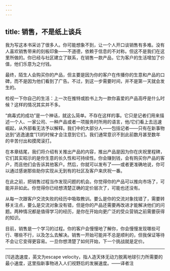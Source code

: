 ```yaml
---
---
---
```

title: 销售，不是纸上谈兵
---




我为写这本书采访了很多人。你可能想象不到，让一个人开口谈销售有多难。没有人喜欢销售带来的刻板印象——不道德，依赖于信息的不对称。但这不是我们在这里所做的。你已经与社区建立了联系，在销售一款产品，它为客户的生活增加了价值，他们乐意为之付钱。

最终，陌生人会购买你的产品，但主要是因为你的客户在传播你的生意和产品的口碑，而不是因为他们看到了广告。不过，到这一步需要时间，并不是第一天就会发生的。

检视一下你自己的生活：上一次在推特或脸书上为一款你喜爱的产品高呼是什么时候？这样的情况其实并不多。

“病毒式的成功”是一个神话，就这么简单。不存在这样的事。它只是记者们用来描述一个人、一家公司、一种产品或者一项服务时所用的语言，他/它们看上去迅速崛起，从外部看无法予以解释。我们中的大部分人——包括记者——只有在新事物达到“逃逸速度”[1]的时候才会注意到它们。我们通常意识不到此前数月甚至数年的辛苦付出和摸爬滚打。

在本章结尾，我们将介绍有关推出产品的内容，推出产品是因为你在庆祝里程碑，它们其实昭示的是你生意的长久性和可持续性。你会赚到钱，会有购买你产品的客户，而且他们会告诉其他客户。然后，你就可以发布了——或者更准确地说，你可以通过感谢那些助你实现从无到有的社区及客户来庆祝一番。

在此之前，把销售过程当作发现问题的机会。你觉得你的产品可以推向市场了，可能并非如此。你觉得你已经想清楚正确的定价层次了，可能也还没有。

从每一次跟客户交流失败的经历中吸取教训。要么是你的交流对象找错了，需要转移关注点，要么是交流对象没有错，但是你的产品还需要再改进才能解决他们的问题。两种情况都是值得学习的经历，是你在开始向更广泛的受众营销之前需要获得的知识。

目前，销售是一个学习的过程。你的客户会慢慢地了解你，你会慢慢发现哪些可行、哪些不行，以及怎么去解决。销售一开始可能并不总是顺利的，但我保证等待不会让它变得更容易。一旦你想清楚了如何开始，下一个挑战就是定价。



* * *



[1]逃逸速度，英文为escape velocity，指人造天体无动力脱离地球引力所需要的最小速度，这里指新事物进入人们视野后的发展速度。——译者注